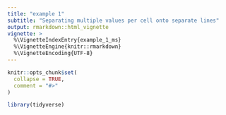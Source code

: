 ```yaml
---
title: "example 1"
subtitle: "Separating multiple values per cell onto separate lines"
output: rmarkdown::html_vignette
vignette: >
  %\VignetteIndexEntry{example_1_ms}
  %\VignetteEngine{knitr::rmarkdown}
  %\VignetteEncoding{UTF-8}
---
```


```r
knitr::opts_chunk$set(
  collapse = TRUE,
  comment = "#>"
)
```

```r
library(tidyverse)


```


